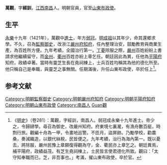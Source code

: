 '''萬觀'''，字'''經訓'''，[[江西|江西]][[南昌|南昌]]人。明朝官員，官至[[山東|山東]][[布政使|布政使]]。

==生平==
[[永乐_(明朝)|永樂]]十九年（1421年），萬觀中[[進士|進士]]，年方[[弱冠|弱冠]]。[[明成祖|明成祖]]以其年少，命其還鄉求學。不久，召為[[監察御史|監察御史]]，改浙江[[嚴州府|嚴州府]][[知府|知府]]，任內整理治安，鼓勵教育與商業生產，為百姓所方便。九年考績，全國治行第一。[[丁憂|丁憂]]除服之際，[[嚴州|嚴州]]百姓紛紛上書請求他繼續留守，而[[金州|金州]]、[[衢州|衢州]]百姓亦紛上章乞任。朝廷因此為異，任他為[[平陽府|平陽府]]知府，政績卓著。當時有靈芝生長在堯祠棟上，士兵百姓均稱其為他的德化所至。他只稱自己是奉職，與靈芝之事無關。任期滿後，升任山東布政使，卒於任上<ref>《[[明史|明史]]》（卷281）：萬觀，字經訓，南昌人。弱冠成永樂十九年進士。帝少之，令歸肄學。尋召為御史，改嚴州知府。府東境七裏瀧，有漁舟數百艇，時剽行旅。觀編十舟為一甲，令畫地巡警。不匝月，盜屏跡。乃勵學校，勸農桑，奏減織造，以銀代絲稅，民皆便之。九年考績，治行為海內第一。既以憂去，將除服，嚴州民豫上章願復得觀為守，金、衢民亦上章乞之。朝廷異焉，補平陽府，政績益茂。有芝生堯祠棟上，士民皆言使君德化所致。觀曰：「太守知奉職而已，芝，非吾事也。」考滿，擢山東布政使，卒於官。</ref>。

==参考文献==
{{wikisource|明史/卷281}}
{{Reflist}}

{{明朝人物小作品}}
{{永樂十九年辛丑科殿試金榜}}

{{DEFAULTSORT:Wan萬}}
[[Category:明朝監察御史|Category:明朝監察御史]]
[[Category:明朝嚴州府知府|Category:明朝嚴州府知府]]
[[Category:明朝平陽府知府|Category:明朝平陽府知府]]
[[Category:明朝山東布政使|Category:明朝山東布政使]]
[[Category:南昌人|Category:南昌人]]
[[Category:萬姓|Guan觀]]
